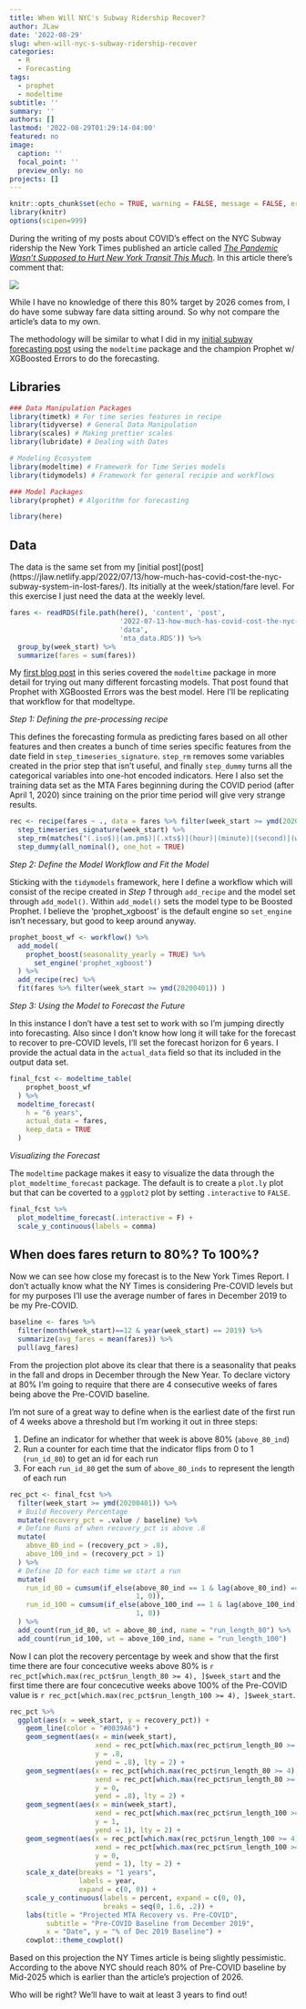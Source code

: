 ```yaml
---
title: When Will NYC's Subway Ridership Recover?
author: JLaw
date: '2022-08-29'
slug: when-will-nyc-s-subway-ridership-recover
categories:
  - R
  - Forecasting
tags:
  - prophet
  - modeltime
subtitle: ''
summary: ''
authors: []
lastmod: '2022-08-29T01:29:14-04:00'
featured: no
image:
  caption: ''
  focal_point: ''
  preview_only: no
projects: []
---
```


```r
knitr::opts_chunk$set(echo = TRUE, warning = FALSE, message = FALSE, error = FALSE)
library(knitr)
options(scipen=999)
```

During the writing of my posts about COVID's effect on the NYC Subway ridership the New York Times published an article called [*The Pandemic Wasn’t Supposed to Hurt New York Transit This Much*](https://www.nytimes.com/2022/08/15/nyregion/mta-nyc-budget.html).  In this article there's comment that:

![](nytimes.PNG)

While I have no knowledge of there this 80% target by 2026 comes from, I do have some subway fare data sitting around.  So why not compare the article's data to my own.

The methodology will be similar to what I did in my [initial subway forecasting post](https://jlaw.netlify.app/2022/07/13/how-much-has-covid-cost-the-nyc-subway-system-in-lost-fares/) using the `modeltime` package and the champion Prophet w/ XGBoosted Errors to do the forecasting.

## Libraries
```r
### Data Manipulation Packages
library(timetk) # For time series features in recipe
library(tidyverse) # General Data Manipulation
library(scales) # Making prettier scales
library(lubridate) # Dealing with Dates

# Modeling Ecosystem
library(modeltime) # Framework for Time Series models
library(tidymodels) # Framework for general recipie and workflows

### Model Packages
library(prophet) # Algorithm for forecasting

```

```r
library(here)
```

## Data

The data is the same set from my [initial post](post](https://jlaw.netlify.app/2022/07/13/how-much-has-covid-cost-the-nyc-subway-system-in-lost-fares/).  Its initially at the week/station/fare level.  For this exercise I just need the data at the weekly level.

```r
fares <- readRDS(file.path(here(), 'content', 'post', 
                           '2022-07-13-how-much-has-covid-cost-the-nyc-subway-system-in-lost-fares', 
                           'data',
                           'mta_data.RDS')) %>% 
  group_by(week_start) %>% 
  summarize(fares = sum(fares))
```

My [first blog post](https://jlaw.netlify.app/2022/07/13/how-much-has-covid-cost-the-nyc-subway-system-in-lost-fares/) in this series covered the `modeltime` package in more detail for trying out many different forcasting models.  That post found that Prophet with XGBoosted Errors was the best model.  Here I'll be replicating that workflow for that modeltype.

*Step 1: Defining the pre-processing recipe*

This defines the forecasting formula as predicting fares based on all other features and then creates a bunch of time series specific features from the date field in `step_timeseries_signature`.  `step_rm` removes some variables created in the prior step that isn't useful, and finally `step_dummy` turns all the categorical variables into one-hot encoded indicators.  Here I also set the training data set as the MTA Fares beginning during the COVID period (after April 1, 2020) since training on the prior time period will give very strange results.

```r
rec <- recipe(fares ~ ., data = fares %>% filter(week_start >= ymd(20200401))) %>%
  step_timeseries_signature(week_start) %>% 
  step_rm(matches("(.iso$)|(am.pm$)|(.xts$)|(hour)|(minute)|(second)|(wday)")) %>% 
  step_dummy(all_nominal(), one_hot = TRUE)
```

*Step 2: Define the Model Workflow and Fit the Model*

Sticking with the `tidymodels` framework, here I define a workflow which will consist of the recipe created in *Step 1* through `add_recipe` and the model set through `add_model()`.  Within `add_model()` sets the model type to be Boosted Prophet.  I believe the 'prophet_xgboost' is the default engine so `set_engine` isn't necessary, but good to keep around anyway.

```r
prophet_boost_wf <- workflow() %>%
  add_model(
    prophet_boost(seasonality_yearly = TRUE) %>%
      set_engine('prophet_xgboost')
  ) %>% 
  add_recipe(rec) %>%
  fit(fares %>% filter(week_start >= ymd(20200401)) )
```


*Step 3: Using the Model to Forecast the Future*

In this instance I don't have a test set to work with so I'm jumping directly into forecasting.  Also since I don't know how long it will take for the forecast to recover to pre-COVID levels, I'll set the forecast horizon for 6 years. I provide the actual data in the `actual_data` field so that its included in the output data set.

```r
final_fcst <- modeltime_table(
    prophet_boost_wf
  ) %>% 
  modeltime_forecast(
    h = "6 years",
    actual_data = fares,
    keep_data = TRUE
  )
```

*Visualizing the Forecast*

The `modeltime` package makes it easy to visualize the data through the `plot_modeltime_forecast` package.  The default is to create a `plot.ly` plot but that can be coverted to a `ggplot2` plot by setting `.interactive` to `FALSE`.

```r
final_fcst %>% 
  plot_modeltime_forecast(.interactive = F) + 
  scale_y_continuous(labels = comma)
```

## When does fares return to 80%?  To 100%?

Now we can see how close my forecast is to the New York Times Report.  I don't actually know what the NY Times is considering Pre-COVID levels but for my purposes I'll use the average number of fares in December 2019 to be my Pre-COVID. 

```r
baseline <- fares %>% 
  filter(month(week_start)==12 & year(week_start) == 2019) %>% 
  summarize(avg_fares = mean(fares)) %>% 
  pull(avg_fares)
```

From the projection plot above its clear that there is a seasonality that peaks in the fall and drops in December through the New Year.  To declare victory at 80% I'm going to require that there are 4 consecutive weeks of fares being above the Pre-COVID baseline.

I'm not sure of a great way to define when is the earliest date of the first run of 4 weeks above a threshold but I'm working it out in three steps:

1. Define an indicator for whether that week is above 80% (`above_80_ind`)
2. Run a counter for each time that the indicator flips from 0 to 1 (`run_id_80`) to get an id for each run
3. For each `run_id_80` get the sum of `above_80_inds` to represent the length of each run

```r
rec_pct <- final_fcst %>% 
  filter(week_start >= ymd(20200401)) %>% 
  # Build Recovery Percentage
  mutate(recovery_pct = .value / baseline) %>%
  # Define Runs of when recovery_pct is above .8
  mutate(
    above_80_ind = (recovery_pct > .8),
    above_100_ind = (recovery_pct > 1)
  ) %>% 
  # Define ID for each time we start a run
  mutate(
    run_id_80 = cumsum(if_else(above_80_ind == 1 & lag(above_80_ind) == 0, 
                               1, 0)),
    run_id_100 = cumsum(if_else(above_100_ind == 1 & lag(above_100_ind) == 0, 
                               1, 0))
  ) %>% 
  add_count(run_id_80, wt = above_80_ind, name = "run_length_80") %>%
  add_count(run_id_100, wt = above_100_ind, name = "run_length_100")
```

Now I can plot the recovery percentage by week and show that the first time there are four concecutive weeks above 80% is `r rec_pct[which.max(rec_pct$run_length_80 >= 4), ]$week_start` and the first time there are four concecutive weeks above 100% of the Pre-COVID value is `r rec_pct[which.max(rec_pct$run_length_100 >= 4), ]$week_start`.

```r
rec_pct %>% 
  ggplot(aes(x = week_start, y = recovery_pct)) + 
    geom_line(color = "#0039A6") + 
    geom_segment(aes(x = min(week_start), 
                     xend = rec_pct[which.max(rec_pct$run_length_80 >= 4), ]$week_start,
                     y = .8,
                     yend = .8), lty = 2) + 
    geom_segment(aes(x = rec_pct[which.max(rec_pct$run_length_80 >= 4), ]$week_start,
                     xend = rec_pct[which.max(rec_pct$run_length_80 >= 4), ]$week_start,
                     y = 0,
                     yend = .8), lty = 2) + 
    geom_segment(aes(x = min(week_start), 
                     xend = rec_pct[which.max(rec_pct$run_length_100 >= 4), ]$week_start,
                     y = 1,
                     yend = 1), lty = 2) + 
    geom_segment(aes(x = rec_pct[which.max(rec_pct$run_length_100 >= 4), ]$week_start,
                     xend = rec_pct[which.max(rec_pct$run_length_100 >= 4), ]$week_start,
                     y = 0,
                     yend = 1), lty = 2) + 
    scale_x_date(breaks = "1 years",
                 labels = year,
                 expand = c(0, 0)) + 
    scale_y_continuous(labels = percent, expand = c(0, 0),
                       breaks = seq(0, 1.6, .2)) + 
    labs(title = "Projected MTA Recovery vs. Pre-COVID",
         subtitle = "Pre-COVID Baseline from December 2019", 
         x = "Date", y = "% of Dec 2019 Baseline") + 
    cowplot::theme_cowplot()

```
Based on this projection the NY Times article is being slightly pessimistic.  According to the above NYC should reach 80% of Pre-COVID baseline by Mid-2025 which is earlier than the article's projection of 2026.

Who will be right?  We'll have to wait at least 3 years to find out!